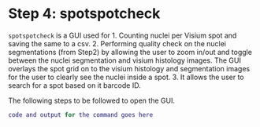 # Step 4: spotspotcheck 

`spotspotcheck` is a GUI used for
1. Counting nuclei per Visium spot and saving the same to a csv.
2. Performing quality check on the nuclei segmentations (from Step2) by allowing the user to zoom in/out and toggle between the nuclei segmentation and visium histology images. The GUI overlays the spot grid on to the visium histology and segmentation images for the user to clearly see the nuclei inside a spot.
3. It allows the user to search for a spot based on it barcode ID.

The following steps to be followed to open the GUI.

```MATLAB
code and output for the command goes here
```
